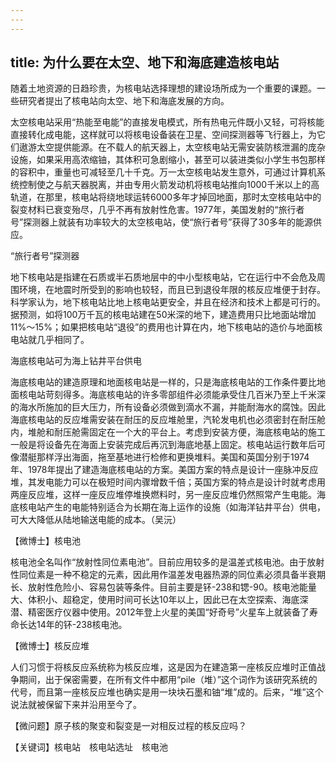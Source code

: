 ```yaml
---
---
---
```

title: 为什么要在太空、地下和海底建造核电站
---




随着土地资源的日趋珍贵，为核电站选择理想的建设场所成为一个重要的课题。一些研究者提出了核电站向太空、地下和海底发展的方向。

太空核电站采用“热能至电能”的直接发电模式，所有热电元件既小又轻，可将核能直接转化成电能，这样就可以将核电设备装在卫星、空间探测器等飞行器上，为它们遨游太空提供能源。在不载人的航天器上，太空核电站无需安装防核泄漏的庞杂设施，如果采用高浓缩铀，其体积可急剧缩小，甚至可以装进类似小学生书包那样的容积中，重量也可减轻至几十千克。万一太空核电站发生意外，可通过计算机系统控制使之与航天器脱离，并由专用火箭发动机将核电站推向1000千米以上的高轨道，在那里，核电站将绕地球运转6000多年才掉回地面，那时太空核电站中的裂变材料已衰变殆尽，几乎不再有放射性危害。1977年，美国发射的“旅行者号”探测器上就装有功率较大的太空核电站，使“旅行者号”获得了30多年的能源供应。

“旅行者号”探测器



地下核电站是指建在石质或半石质地层中的中小型核电站，它在运行中不会危及周围环境，在地震时所受到的影响也较轻，而且已到退役年限的核反应堆便于封存。科学家认为，地下核电站比地上核电站更安全，并且在经济和技术上都是可行的。据预测，如将100万千瓦的核电站建在50米深的地下，建造费用只比地面站增加11%～15%；如果把核电站“退役”的费用也计算在内，地下核电站的造价与地面核电站就几乎相同了。

海底核电站可为海上钻井平台供电



海底核电站的建造原理和地面核电站是一样的，只是海底核电站的工作条件要比地面核电站苛刻得多。海底核电站的许多零部组件必须能承受住几百米乃至上千米深的海水所施加的巨大压力，所有设备必须做到滴水不漏，并能耐海水的腐蚀。因此海底核电站的反应堆需安装在耐压的反应堆舱里，汽轮发电机也必须密封在耐压舱内，堆舱和耐压舱需固定在一个大的平台上。考虑到安装方便，海底核电站的施工一般是将设备先在海面上安装完成后再沉到海底地基上固定。核电站运行数年后可像潜艇那样浮出海面，拖至基地进行检修和更换堆料。美国和英国分别于1974年、1978年提出了建造海底核电站的方案。美国方案的特点是设计一座脉冲反应堆，其发电能力可以在极短时间内骤增数千倍；英国方案的特点是设计时就考虑用两座反应堆，这样一座反应堆停堆换燃料时，另一座反应堆仍然照常产生电能。海底核电站产生的电能特别适合为长期在海上运作的设施（如海洋钻井平台）供电，可大大降低从陆地输送电能的成本。（吴沅）





【微博士】核电池

核电池全名叫作“放射性同位素电池”。目前应用较多的是温差式核电池。由于放射性同位素是一种不稳定的元素，因此用作温差发电器热源的同位素必须具备半衰期长、放射性危险小、容易包装等条件。目前主要是钚-238和锶-90。核电池能量大、体积小、超稳定，使用时间可长达10年以上，因此已在太空探索、海底深潜、精密医疗仪器中使用。2012年登上火星的美国“好奇号”火星车上就装备了寿命长达14年的钚-238核电池。

【微博士】核反应堆

人们习惯于将核反应系统称为核反应堆，这是因为在建造第一座核反应堆时正值战争期间，出于保密需要，在所有文件中都用“pile（堆）”这个词作为该研究系统的代号，而且第一座核反应堆也确实是用一块块石墨和铀“堆”成的。后来，“堆”这个说法就被保留下来并沿用至今了。

【微问题】原子核的聚变和裂变是一对相反过程的核反应吗？

【关键词】核电站　核电站选址　核电池